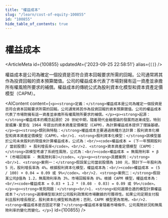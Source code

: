 ```yaml
---
title: "權益成本"
slug: "/learn/cost-of-equity-100855"
id: "100855"
hide_table_of_contents: true
---
```



# 權益成本

<ArticleMeta id={100855} updatedAt={'2023-09-25 22:58:51'} alias={`[]`} />
<div className='border-solid border-b border-t-0 my-4 border-[var(--ifm-color-gray-300)]' />

權益成本是公司為確定一個投資是否符合資本回報要求所需的回報。公司通常將其作為投資回報的資本預算閾值。公司的權益成本代表了市場對擁有這一資產並承擔所有權風險所要求的補償。權益成本的傳統公式為股利資本化模型和資本資產定價模型（CAPM）。

<AIContent content={`<p><strong>定義：</strong>權益成本是公司為確定一個投資是否符合資本回報要求所需的回報。公司通常將其作為投資回報的資本預算閾值。公司的權益成本代表了市場對擁有這一資產並承擔所有權風險所要求的補償。</p><p><strong>起源：</strong>權益成本的概念起源於 20 世紀中期，隨着現代金融理論的發展而逐漸成型。特別是威廉·夏普在 1964 年提出的資本資產定價模型（CAPM），為計算權益成本提供了理論基礎。</p><p><strong>類別與特點：</strong>權益成本主要通過兩種方法計算：股利資本化模型和資本資產定價模型（CAPM）。<br/>1. <strong>股利資本化模型：</strong>該模型基於公司未來股利的現值來計算權益成本，公式為：<br/><code>權益成本 = (下一年預期股利 / 當前股價) + 股利增長率</code>。<br/>2. <strong>資本資產定價模型（CAPM）：</strong>該模型考慮了系統性風險，公式為：<br/><code>權益成本 = 無風險利率 + β * (市場回報率 - 無風險利率)</code>。</p><p><strong>具體案例：</strong><br/>1. <strong>案例一：</strong>假設某公司當前股價為 100 元，預計下一年股利為 5 元，股利增長率為 4%。根據股利資本化模型，權益成本為：<br/><code>權益成本 = (5 / 100) + 0.04 = 0.09 或 9%</code>。<br/>2. <strong>案例二：</strong>假設某公司β值為 1.2，無風險利率為 3%，市場回報率為 8%。根據 CAPM 模型，權益成本為：<br/><code>權益成本 = 0.03 + 1.2 * (0.08 - 0.03) = 0.09 或 9%</code>。</p><p><strong>常見問題：</strong><br/>1. <strong>如何選擇合適的模型計算權益成本？</strong>選擇模型取決於公司股利政策和市場數據的可獲得性。如果公司定期支付股利且股利增長穩定，股利資本化模型較為適用；否則，CAPM 模型更為常用。<br/>2. <strong>權益成本是否固定不變？</strong>權益成本會隨着市場條件、公司風險狀況和無風險利率的變化而變化。</p>`} id={100855} />
